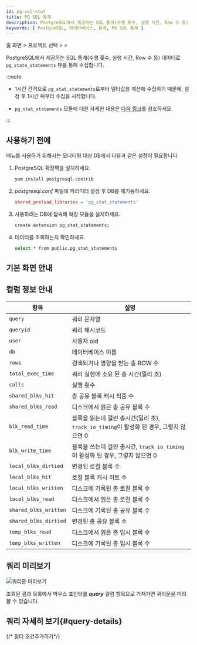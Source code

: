 ```yaml
---
id: pg-sql-stat
title: PG SQL 통계
description: PostgreSQL에서 제공하는 SQL 통계(수행 횟수, 실행 시간, Row 수 등) 데이터로 pg_state_statements 뷰를 통해 수집합니다.
keywords: [ PostgreSQL, 데이터베이스, 통계, PG SQL 통계 ]
---
```


홈 화면 &gt; 프로젝트 선택 &gt; <Cmdname sid="side_reportStat" className="uitext" /> &gt; <Cmdname sid="side_pgStat" className="uitext" />

PostgreSQL에서 제공하는 SQL 통계(수행 횟수, 실행 시간, Row 수 등) 데이터로 `pg_state_statements` 뷰를 통해 수집합니다.

:::note

* 1시간 간격으로 `pg_stat_statements`로부터 델타값을 계산해 수집하기 때문에, 설정 후 1시간 뒤부터 수집을 시작합니다.

* `pg_stat_statements` 모듈에 대한 자세한 내용은 [다음 링크](https://www.postgresql.org/docs/current/pgstatstatements.html)를 참조하세요.

:::

## 사용하기 전에

<Cmdname sid="side_pgStat" className="uitext" /> 메뉴를 사용하기 위해서는 모니터링 대상 DB에서 다음과 같은 설정이 필요합니다.

1. PostgreSQL 확장팩을 설치하세요.

    ```bash
    yum install postgresql-contrib
    ```

1. *postgresql.conf* 파일에 파라미터 설정 후 DB를 재기동하세요.

    ```ini title='postgresql.conf'
    shared_preload_libraries = 'pg_stat_statements'
    ```

1. 사용하려는 DB에 접속해 확장 모듈을 설치하세요.

    ```bash
    create extension pg_stat_statements;
    ```

1. 데이터를 조회하는지 확인하세요.

    ```bash
    select * from public.pg_stat_statements
    ```

## 기본 화면 안내

<ImgLang img='db-pg-sql-stat.png' desc='PG SQL 통계' />


<Dbproductsqlstatbasicusage />

## 컬럼 정보 안내

| 항목 | 설명 |
| -- | -- |
| `query` | 쿼리 문자열 |
| `queryid` | 쿼리 해시코드 |
| `user` | 사용자 oid |
| `db` | 데이터베이스 이름 |
| `rows` | 검색되거나 영향을 받는 총 ROW 수 |
| `total_exec_time` | 쿼리 실행에 소요 된 총 시간(밀리 초) |
| `calls` | 실행 횟수 |
| `shared_blks_hit` | 총 공유 블록 캐시 적중 수 |
| `shared_blks_read` | 디스크에서 읽은 총 공유 블록 수 |
| `blk_read_time` | 블록을 읽는데 걸린 총시간(밀리 초), `track_io_timing`이 활성화 된 경우, 그렇지 않으면 0 |
| `blk_write_time` | 블록을 쓰는데 걸린 총시간, `track_io_timing`이 활성화 된 경우, 그렇지 않으면 0 |
| `local_blks_dirtied` | 변경된 로컬 블록 수 |
| `local_blks_hit` | 로컬 블록 캐시 히트 수 |
| `local_blks_written` | 디스크에 기록된 총 로컬 블록 수 |
| `local_blks_read` | 디스크에서 읽은 총 로컬 블록 수 |
| `shared_blks_written` | 디스크에 기록된 총 공유 블록 수 |
| `shared_blks_dirtied` | 변경된 총 공유 블록 수 |
| `temp_blks_read` | 디스크에서 읽은 총 임시 블록 수 |
| `temp_blks_written` | 디스크에 기록된 총 임시 블록 수 |


## 쿼리 미리보기

![쿼리문 미리보기](/img/db-sql-preview.png)

조회된 결과 목록에서 마우스 포인터를 ***query*** 컬럼 항목으로 가져가면 쿼리문을 미리볼 수 있습니다.

## 쿼리 자세히 보기{#query-details}

<ImgLang img='db-sql-details-postgresql.png' desc='SQL 상세' />


<Dbproductsqlstatquerydetails />

{/* 필터 조건추가하기*/}

<Dbsqlfilter />


<Dbv2dataeditcolumn level={2} />